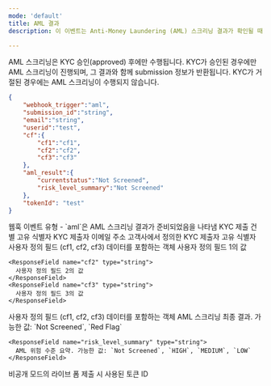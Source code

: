```yaml
---
mode: 'default'
title: AML 결과
description: 이 이벤트는 Anti-Money Laundering (AML) 스크리닝 결과가 확인될 때 트리거됩니다. AML 검사는 KYC 과정의 핵심 요소로, 잠재적 금융 범죄 위험을 평가합니다. 이 웹훅을 통해 실시간으로 AML 스크리닝 결과를 수신하여 즉각적인 조치를 취할 수 있습니다.

---
```


<Note>AML 스크리닝은 KYC 승인(approved) 후에만 수행됩니다. KYC가 승인된 경우에만 AML 스크리닝이 진행되며, 그 결과와 함께 submission 정보가 반환됩니다. KYC가 거절된 경우에는 AML 스크리닝이 수행되지 않습니다.</Note>


```json aml-result-webhook-sample.json
{
	"webhook_trigger":"aml",
	"submission_id":"string",
	"email":"string",
	"userid":"test",
	"cf":{
		"cf1":"cf1",
		"cf2":"cf2",
		"cf3":"cf3"
	},
	"aml_result":{
		"currentstatus":"Not Screened",
		"risk_level_summary":"Not Screened"
	},
	"tokenId": "test"
}
```

<ResponseField name="webhook_trigger" type="string">
  웹훅 이벤트 유형 - `aml`은 AML 스크리닝 결과가 준비되었음을 나타냄
</ResponseField>


<ResponseField name="submission_id" type="string" >
  KYC 제출 건별 고유 식별자
</ResponseField>

<ResponseField name="email" type="string" >
  KYC 제출자 이메일 주소
</ResponseField>


<ResponseField name="userid" type="string" >
  고객사에서 정의한 KYC 제출자 고유 식별자
</ResponseField>


<ResponseField name="cf" type="object">
	사용자 정의 필드 (cf1, cf2, cf3) 데이터를 포함하는 객체
  <Expandable title="properties">
    <ResponseField name="cf1" type="string">
      사용자 정의 필드 1의 값
    </ResponseField>

    <ResponseField name="cf2" type="string">
      사용자 정의 필드 2의 값
    </ResponseField>
    <ResponseField name="cf3" type="string">
      사용자 정의 필드 3의 값
    </ResponseField>
  </Expandable>
</ResponseField>

<ResponseField name="aml_result" type="object">
	사용자 정의 필드 (cf1, cf2, cf3) 데이터를 포함하는 객체
  <Expandable title="properties">
    <ResponseField name="currentstatus" type="string">
      AML 스크리닝 최종 결과. 가능한 값: `Not Screened`, `Red Flag`
    </ResponseField>

    <ResponseField name="risk_level_summary" type="string">
      AML 위험 수준 요약. 가능한 값: `Not Screened`, `HIGH`, `MEDIUM`, `LOW`
    </ResponseField>
  </Expandable>
</ResponseField>



<ResponseField name="tokenId" type="string" >
  비공개 모드의 라이브 폼 제출 시 사용된 토큰 ID
</ResponseField>




